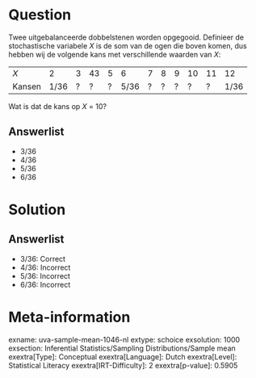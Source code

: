 Question
========

Twee uitgebalanceerde dobbelstenen worden opgegooid. Definieer de
stochastische variabele *X* is de som van de ogen die boven komen, dus
hebben wij de volgende kans met verschillende waarden van *X*:

  -------- ------ --- ---- --- ------ --- --- --- ---- ---- ------
  *X*      2      3   43   5   6      7   8   9   10   11   12
  Kansen   1/36   ?   ?    ?   5/36   ?   ?   ?   ?    ?    1/36
  -------- ------ --- ---- --- ------ --- --- --- ---- ---- ------

Wat is dat de kans op *X* = 10?

Answerlist
----------

* 3/36
* 4/36
* 5/36
* 6/36

Solution
========

Answerlist
----------

* 3/36: Correct
* 4/36: Incorrect
* 5/36: Incorrect
* 6/36: Incorrect

Meta-information
================
exname: uva-sample-mean-1046-nl
extype: schoice
exsolution: 1000
exsection: Inferential Statistics/Sampling Distributions/Sample mean
exextra[Type]: Conceptual
exextra[Language]: Dutch
exextra[Level]: Statistical Literacy
exextra[IRT-Difficulty]: 2
exextra[p-value]: 0.5905
